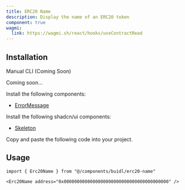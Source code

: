 ```yaml
---
title: ERC20 Name
description: Display the name of an ERC20 token
component: true
wagmi:
  link: https://wagmi.sh/react/hooks/useContractRead
---
```


<ComponentPreview
  name="erc20-name-demo"
  className="[&_.preview>[data-orientation=vertical]]:sm:max-w-[70%]"
/>

## Installation

<Tabs defaultValue="manual">

<TabsList>
  <TabsTrigger value="manual">Manual</TabsTrigger>
  <TabsTrigger disabled={true} value="cli">
    CLI (Coming Soon)
  </TabsTrigger>
</TabsList>

<TabsContent value="cli">

<Steps>

<Step>Coming soon...</Step>

</Steps>

</TabsContent>

<TabsContent value="manual">

<Steps>

<Step>Install the following components:</Step>

- [ErrorMessage](/docs/components/error-message)

<Step>Install the following shadcn/ui components:</Step>

- [Skeleton](https://ui.shadcn.com/docs/components/skeleton)

<Step>Copy and paste the following code into your project.</Step>

<ComponentSource name="erc20-name" />

</Steps>

</TabsContent>

</Tabs>

## Usage

```tsx
import { Erc20Name } from "@/components/buidl/erc20-name"
```

```tsx
<Erc20Name address="0x0000000000000000000000000000000000000000" />
```
